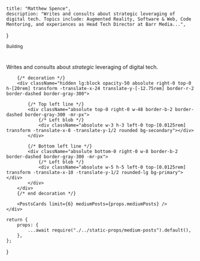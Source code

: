 
    title: "Matthew Spence",
    description: "Writes and consults about strategic leveraging of digital tech. Topics include: Augmented Reality, Software & Web, Code Mentoring, and experiences as Head Tech Director at Barr Media...",
}

<div className="container mx-auto max-w-5xl flex items-center min-h-[8rem] lg:min-h-[22rem] pb-8 md:py-16">
    <div>
        <div className="pb-4">
            <small className="text-secondary uppercase text-sm font-bold">Building</small>
        </div>
        <h1 className="text-4xl md:text-6xl lg:!text-8xl">
            <Typist sentences={["A.I.", "Ed", "Open", "Agency", "Retail",]} pauseTime={"5000"} showCursor={false} startDelay={"200"} /><span className="text-secondary"><Typist sentences={["Tech. ",]} pauseTime={"15000"} startDelay={"800"} showCursor={false} /></span>
        </h1>
        <p className="pt-5 pb-8 lg:pt-8 md:text-xl text-heading !leading-tight">
            <Link href="/blog"><a>Writes</a></Link> and <Link href="/contact"><a>consults</a></Link> about <i>strategic</i> leveraging of digital tech.
        </p>
    </div>
</div>

<div className="container max-w-5xl mx-auto mb-12">
    <div className="relative prose prose-xl max-w-5xl -mx-2">

        {/* decoration */}
        <div className="hidden lg:block opacity-50 absolute right-0 top-0 h-[20rem] transform -translate-x-24 translate-y-[-12.75rem] border-r-2 border-dashed border-gray-300">
           
            {/* Top left line */}
            <div className="absolute top-0 right-0 w-48 border-b-2 border-dashed border-gray-300 -mr-px">
                {/* Left blob */}
                <div className="absolute w-3 h-3 left-0 top-[0.0125rem] transform -translate-x-8 -translate-y-1/2 rounded bg-secondary"></div>
            </div>
            
            {/* Bottom left line */}
            <div className="absolute bottom-0 right-0 w-8 border-b-2 border-dashed border-gray-300 -mr-px">
                {/* Left blob */}
                <div className="absolute w-5 h-5 left-0 top-[0.0125rem] transform -translate-x-10 -translate-y-1/2 rounded-lg bg-primary"></div>
            </div>
        </div>
        {/* end decoration */}

        <PostsCards limit={6} mediumPosts={props.mediumPosts} />
    </div>
</div>


    return {
        props: {
            ...await require("./../static-props/medium-posts").default(),
        },
    };
}
